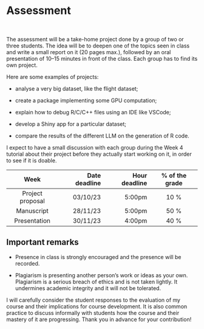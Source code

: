 # Assessment

<br>

The assessment will be a take-home project done by a group of two or three students. The idea will be to deepen one of the topics seen in class and write a small report on it (20 pages max.), followed by an oral presentation of 10–15 minutes in front of the class. Each group has to find its own project.

Here are some examples of projects:

* analyse a very big dataset, like the flight dataset;

* create a package implementing some GPU computation;

* explain how to debug R/C/C++ files using an IDE like VSCode;

* develop a Shiny app for a particular dataset;

* compare the results of the different LLM on the generation of R code.

I expect to have a small discussion with each group during the Week 4 tutorial about their project before they actually start working on it, in order to see if it is doable.

| Week | Date deadline | Hour deadline | % of the grade |
|:------:|--------:|--------:|:--------:|
| Project proposal | 03/10/23 | 5:00pm | 10 % |
| Manuscript | 28/11/23 | 5:00pm | 50 % |
| Presentation | 30/11/23 | 4:00pm | 40 % |

::: {.callout-important}
## Important remarks

* Presence in class is strongly encouraged and the presence will be recorded.

* Plagiarism is presenting another person’s work or ideas as your own. Plagiarism is a serious breach of ethics and is not taken lightly. It undermines academic integrity and it will not be tolerated.

:::

I will carefully consider the student responses to the evaluation of my course and their implications for course development. It is also common practice to discuss informally with students how the course and their mastery of it are progressing. Thank you in advance for your contribution!